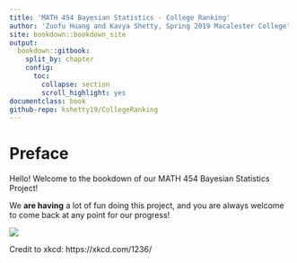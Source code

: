 ```yaml
---
title: 'MATH 454 Bayesian Statistics - College Ranking'
author: 'Zuofu Huang and Kavya Shetty, Spring 2019 Macalester College'
site: bookdown::bookdown_site
output: 
  bookdown::gitbook:
    split_by: chapter
    config:
      toc:
        collapse: section
        scroll_highlight: yes
documentclass: book  
github-repo: kshetty19/CollegeRanking
---
```

  
# Preface

Hello! Welcome to the bookdown of our MATH 454 Bayesian Statistics Project!

We **are having** a lot of fun doing this project, and you are always welcome to come back at any point for our progress!

![](StartingComic.png)


Credit to xkcd: https://xkcd.com/1236/



